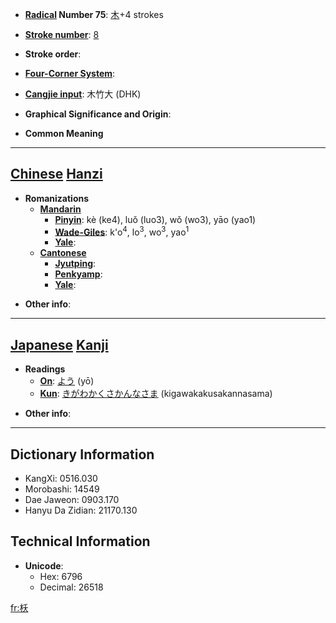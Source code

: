 * '''[[Wiktionary:Chinese radical index| Radical]] Number 75''': [[Wiktionary:Chinese radical index 木|木]]+4 strokes

* '''[[Wiktionary:Chinese total strokes index|Stroke number]]''': [[Wiktionary:Chinese total strokes index 8|8]]

* '''Stroke order''': 

* '''[[Wiktionary:Chinese four corner index|Four-Corner System]]''': 

* '''[[Wiktionary:Chinese Cangjie index|Cangjie input]]''': 木竹大 (DHK)

* '''Graphical Significance and Origin''': 

* '''Common Meaning'''

----

== [[Chinese]] [[Hanzi]] ==

* '''Romanizations'''
** '''[[Mandarin]]'''
*** '''[[Pinyin]]''': kè (ke4), luǒ (luo3), wǒ (wo3), yāo (yao1)
*** '''[[Wade-Giles]]''': k'o<sup>4</sup>, lo<sup>3</sup>, wo<sup>3</sup>, yao<sup>1</sup>
*** '''[[Yale]]''': 
** '''[[Cantonese]]'''
*** '''[[Jyutping]]''':
*** '''[[Penkyamp]]''': 
*** '''[[Yale]]''': 

* '''Other info''': 

----

== [[Japanese]] [[Kanji]] ==

* '''Readings'''
** '''[[On]]''': [[よう]] (yō)
** '''[[Kun]]''': [[きがわかくさかんなさま]] (kigawakakusakannasama)

* '''Other info''':  

----

== Dictionary Information ==

* KangXi: 0516.030
* Morobashi: 14549
* Dae Jaweon: 0903.170
* Hanyu Da Zidian: 21170.130

== Technical Information ==

* '''Unicode''':
** Hex: 6796
** Decimal: 26518

[[fr:枖]]